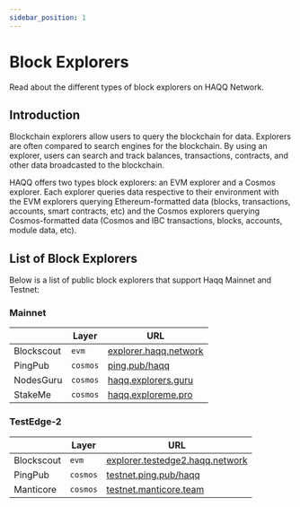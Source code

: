 ```yaml
---
sidebar_position: 1
---
```


# Block Explorers

Read about the different types of block explorers on HAQQ Network.

## Introduction

Blockchain explorers allow users to query the blockchain for data. Explorers are often compared to search engines for the blockchain. By using an explorer, users can search and track balances, transactions, contracts, and other data broadcasted to the blockchain.

HAQQ offers two types block explorers: an EVM explorer and a Cosmos explorer. Each explorer queries data respective to their environment with the EVM explorers querying Ethereum-formatted data (blocks, transactions, accounts, smart contracts, etc) and the Cosmos explorers querying Cosmos-formatted data (Cosmos and IBC transactions, blocks, accounts, module data, etc).

## List of Block Explorers

Below is a list of public block explorers that support Haqq Mainnet and Testnet:

### Mainnet

|            | Layer    | URL                                                     |
|------------|----------|---------------------------------------------------------|
| Blockscout | `evm`    | [explorer.haqq.network](https://explorer.haqq.network/) |
| PingPub    | `cosmos` | [ping.pub/haqq](https://ping.pub/haqq)                  |
| NodesGuru  | `cosmos` | [haqq.explorers.guru](https://haqq.explorers.guru/)     |
| StakeMe    | `cosmos` | [haqq.exploreme.pro](https://haqq.exploreme.pro/)       |

### TestEdge-2

|            | Layer    | URL                                                                         |
|------------|----------|-----------------------------------------------------------------------------|
| Blockscout | `evm`    | [explorer.testedge2.haqq.network](https://explorer.testedge2.haqq.network/) |
| PingPub    | `cosmos` | [testnet.ping.pub/haqq](https://testnet.ping.pub/haqq)                      |
| Manticore  | `cosmos` | [testnet.manticore.team](https://testnet.manticore.team/haqq)               |
